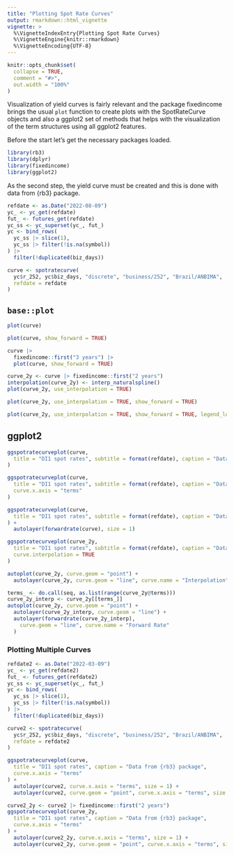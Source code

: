```yaml
---
title: "Plotting Spot Rate Curves"
output: rmarkdown::html_vignette
vignette: >
  %\VignetteIndexEntry{Plotting Spot Rate Curves}
  %\VignetteEngine{knitr::rmarkdown}
  %\VignetteEncoding{UTF-8}
---
```


```r
knitr::opts_chunk$set(
  collapse = TRUE,
  comment = "#>",
  out.width = "100%"
)
```

Visualization of yield curves is fairly relevant and the package fixedincome brings the usual
`plot` function to create plots with the SpotRateCurve objects and also a ggplot2 set of methods
that helps with the visualization of the term structures using all ggplot2 features.

Before the start let's get the necessary packages loaded.

```r
library(rb3)
library(dplyr)
library(fixedincome)
library(ggplot2)
```

As the second step, the yield curve must be created and this is done with data from {rb3} package.

```r
refdate <- as.Date("2022-08-09")
yc_ <- yc_get(refdate)
fut_ <- futures_get(refdate)
yc_ss <- yc_superset(yc_, fut_)
yc <- bind_rows(
  yc_ss |> slice(1),
  yc_ss |> filter(!is.na(symbol))
) |>
  filter(!duplicated(biz_days))

curve <- spotratecurve(
  yc$r_252, yc$biz_days, "discrete", "business/252", "Brazil/ANBIMA",
  refdate = refdate
)
```

## `base::plot`

```r
plot(curve)
```

```r
plot(curve, show_forward = TRUE)
```

```r
curve |>
  fixedincome::first("3 years") |>
  plot(curve, show_forward = TRUE)
```

```r
curve_2y <- curve |> fixedincome::first("2 years")
interpolation(curve_2y) <- interp_naturalspline()
plot(curve_2y, use_interpolation = TRUE)
```

```r
plot(curve_2y, use_interpolation = TRUE, show_forward = TRUE)
```

```r
plot(curve_2y, use_interpolation = TRUE, show_forward = TRUE, legend_location = "bottomleft")
```

## ggplot2

```r
ggspotratecurveplot(curve,
  title = "DI1 spot rates", subtitle = format(refdate), caption = "Data from {rb3} package"
)
```

```r
ggspotratecurveplot(curve,
  title = "DI1 spot rates", subtitle = format(refdate), caption = "Data from {rb3} package",
  curve.x.axis = "terms"
)
```

```r
ggspotratecurveplot(curve,
  title = "DI1 spot rates", subtitle = format(refdate), caption = "Data from {rb3} package"
) +
  autolayer(forwardrate(curve), size = 1)
```

```r
ggspotratecurveplot(curve_2y,
  title = "DI1 spot rates", subtitle = format(refdate), caption = "Data from {rb3} package",
  curve.interpolation = TRUE
)
```

```r
autoplot(curve_2y, curve.geom = "point") +
  autolayer(curve_2y, curve.geom = "line", curve.name = "Interpolation", curve.interpolation = TRUE)
```

```r
terms_ <- do.call(seq, as.list(range(curve_2y@terms)))
curve_2y_interp <- curve_2y[[terms_]]
autoplot(curve_2y, curve.geom = "point") +
  autolayer(curve_2y_interp, curve.geom = "line") +
  autolayer(forwardrate(curve_2y_interp),
    curve.geom = "line", curve.name = "Forward Rate"
  )
```

### Plotting Multiple Curves

```r
refdate2 <- as.Date("2022-03-09")
yc_ <- yc_get(refdate2)
fut_ <- futures_get(refdate2)
yc_ss <- yc_superset(yc_, fut_)
yc <- bind_rows(
  yc_ss |> slice(1),
  yc_ss |> filter(!is.na(symbol))
) |>
  filter(!duplicated(biz_days))

curve2 <- spotratecurve(
  yc$r_252, yc$biz_days, "discrete", "business/252", "Brazil/ANBIMA",
  refdate = refdate2
)
```

```r
ggspotratecurveplot(curve,
  title = "DI1 spot rates", caption = "Data from {rb3} package",
  curve.x.axis = "terms"
) +
  autolayer(curve2, curve.x.axis = "terms", size = 1) +
  autolayer(curve2, curve.geom = "point", curve.x.axis = "terms", size = 2)
```

```r
curve2_2y <- curve2 |> fixedincome::first("2 years")
ggspotratecurveplot(curve_2y,
  title = "DI1 spot rates", caption = "Data from {rb3} package",
  curve.x.axis = "terms"
) +
  autolayer(curve2_2y, curve.x.axis = "terms", size = 1) +
  autolayer(curve2_2y, curve.geom = "point", curve.x.axis = "terms", size = 2)
```
